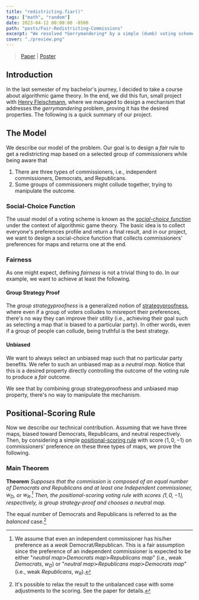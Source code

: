 ```yaml
---
title: "redistricting.fiar()"
tags: ["math", "random"]
date: 2023-04-12 00:00:00 -0500
path: "posts/Fair-Redistricting-Commissions"
excerpt: "We resolved *Gerrymandering* by a simple (dumb) voting scheme..."
cover: "./preview.png"
---
```


> [Paper](./paper.pdf) | [Poster](./poster.pdf)

## Introduction

In the last semester of my bachelor's journey, I decided to take a course about algorithmic game theory. In the end, we did this fun, small project with [Henry Fleischmann](https://hfleischmann3.github.io./), where we managed to design a mechanism that addresses the *gerrymandering* problem, proving it has the desired properties. The following is a quick summary of our project.

## The Model

We describe our model of the problem. Our goal is to design a *fair* rule to get a redistricting map based on a selected group of commissioners while being aware that

1. There are three types of commissioners, i.e., independent commissioners, Democrats, and Republicans.
2. Some groups of commissioners might collude together, trying to manipulate the outcome.

### Social-Choice Function

The usual model of a voting scheme is known as the [*social-choice function*](https://en.wikipedia.org/wiki/Social_choice_theory#Social_choice_functions) under the context of algorithmic game theory. The basic idea is to collect everyone's preferences profile and return a final result, and in our project, we want to design a social-choice function that collects commissioners' preferences for maps and returns one at the end.

### Fairness

As one might expect, defining *fairness* is not a trivial thing to do. In our example, we want to achieve at least the following.

#### Group Strategy Proof

The *group strategyproofness* is a generalized notion of [strategyproofness](https://en.wikipedia.org/wiki/Strategyproofness), where even if a group of voters colludes to misreport their preferences, there's no way they can improve their utility (i.e., achieving their goal such as selecting a map that is biased to a particular party). In other words, even if a group of people can collude, being truthful is the best strategy.

#### Unbiased

We want to always select an unbiased map such that no particular party benefits.  We refer to such an unbiased map as a *neutral map*. Notice that this is a desired property directly controlling the outcome of the voting rule to produce a *fair* outcome.

We see that by combining group strategyproofness and unbiased map property, there's no way to manipulate the mechanism.

## Positional-Scoring Rule

Now we describe our technical contribution.  Assuming that we have three maps, biased toward Democrats, Republicans, and neutral respectively. Then, by considering a simple [positional-scoring rule](https://en.wikipedia.org/wiki/Positional_voting) with score $\langle 1, 0, -1\rangle$ on commissioners' preference on these three types of maps, we prove the following.

### Main Theorem

**Theorem** *Supposes that the commission is composed of an equal number of Democrats and Republicans and at least one Independent commissioner, $w_D$, or $w_R$.[^2] Then, the positional-scoring voting rule with scores $\langle 1, 0, -1\rangle$, respectively, is group strategy-proof and chooses a neutral map.*

[^2]: We assume that even an independent commissioner has his/her preference as a *weak* Democrat/Republican. This is a fair assumption since the preference of an independent commissioner is expected to be either "*neutral map*$\succ$*Democrats map*$\succ$*Republicans map*" (i.e., weak *Democrats*, $w_D$) or "*neutral map*$\succ$*Republicans map*$\succ$*Democrats map*" (i.e., weak *Republicans*, $w_R$).

The equal number of Democrats and Republicans is referred to as the *balanced* case.[^3]

[^3]: It's possible to relax the result to the unbalanced case with some adjustments to the scoring. See the paper for details.
